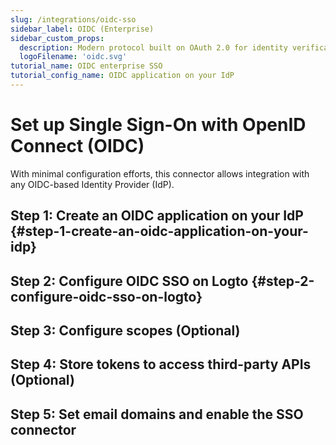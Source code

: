 ```yaml
---
slug: /integrations/oidc-sso
sidebar_label: OIDC (Enterprise)
sidebar_custom_props:
  description: Modern protocol built on OAuth 2.0 for identity verification in web and mobile apps.
  logoFilename: 'oidc.svg'
tutorial_name: OIDC enterprise SSO
tutorial_config_name: OIDC application on your IdP
---
```




# Set up Single Sign-On with OpenID Connect (OIDC)

With minimal configuration efforts, this connector allows integration with any OIDC-based Identity Provider (IdP).

<GuideTip />

## Step 1: Create an OIDC application on your IdP \{#step-1-create-an-oidc-application-on-your-idp}

<Step1 />

## Step 2: Configure OIDC SSO on Logto \{#step-2-configure-oidc-sso-on-logto}

<Step2 />

## Step 3: Configure scopes (Optional)

<Step3 />

## Step 4: Store tokens to access third-party APIs (Optional)

<Step4 />

## Step 5: Set email domains and enable the SSO connector

<Step5 />
